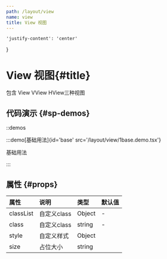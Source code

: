 ```yaml
---
path: /layout/view
name: view
title: View 视图
---
```


    'justify-content': 'center'
}

<div class="sys-ctx-main-left">

# View 视图\{#title\}

<Paragraph type="secondary" spacing="extended">
    包含 <Text code>View</Text> <Text code>VView</Text> <Text code>HView</Text>三种视图
</Paragraph>

## 代码演示 \{#sp-demos\}

::demos

:::demo[基础用法]{id='base' src='/layout/view/1base.demo.tsx'}

基础用法

:::

## 属性 \{#props\}

| 属性 | 说明 | 类型 | 默认值 |
| :--- | :---- | :--- | :--- |
|classList|自定义class|Object|-|
|class|自定义class|string|-|
|style|自定义样式|Object||
|size|占位大小|string||


</div>

